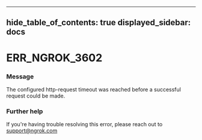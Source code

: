 

---
hide_table_of_contents: true
displayed_sidebar: docs
---


# ERR_NGROK_3602

### Message
The configured http-request timeout was reached before a successful request could be made.

<ErrorDetails />



### Further help
If you're having trouble resolving this error, please reach out to [support@ngrok.com](mailto:support@ngrok.com?subject=Help%20with%20ERR_NGROK_3602)

